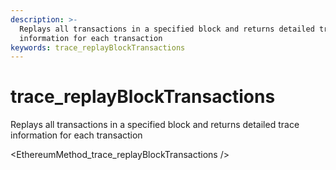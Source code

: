 ```yaml
---
description: >-
  Replays all transactions in a specified block and returns detailed trace
  information for each transaction
keywords: trace_replayBlockTransactions
---
```

# trace_replayBlockTransactions

Replays all transactions in a specified block and returns detailed trace information for each transaction


<EthereumMethod_trace_replayBlockTransactions />
